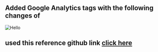## Added Google Analytics tags with the following changes of



![Hello](/docsfilechanges/AddedGoogletagstomydocs/Screenshot(508).png)


## used this reference github link [click here](https://github.com/AndrewRPorter/nextjs-google-analytics-tutorial)
